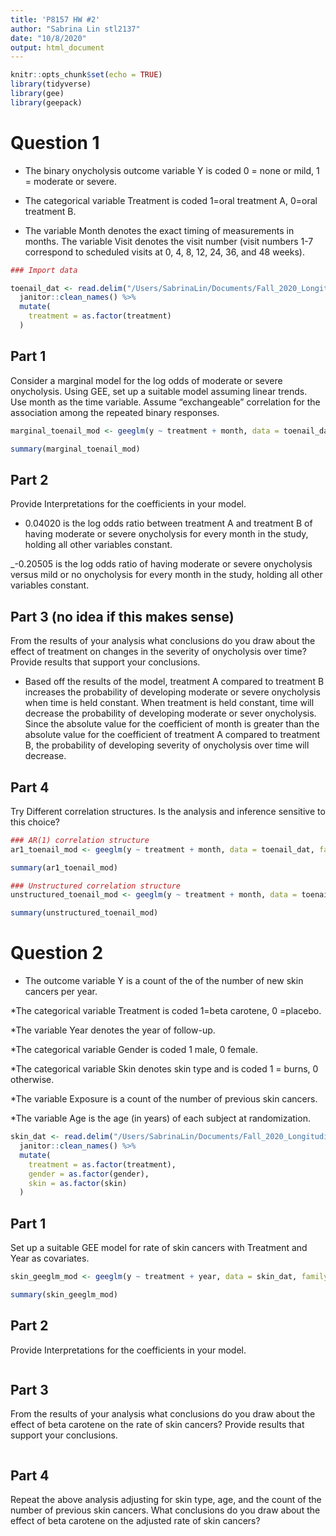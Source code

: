 ```yaml
---
title: 'P8157 HW #2'
author: "Sabrina Lin stl2137"
date: "10/8/2020"
output: html_document
---
```


```r
knitr::opts_chunk$set(echo = TRUE)
library(tidyverse)
library(gee)
library(geepack)
```

# Question 1 

* The binary onycholysis outcome variable Y is coded 0 = none or mild, 1 = moderate or severe. 

* The categorical variable Treatment is coded 1=oral treatment A, 0=oral treatment B. 

* The variable Month denotes the exact timing of measurements in months. The variable Visit denotes the visit number (visit numbers 1-7 correspond to scheduled visits at 0, 4, 8, 12, 24, 36, and 48 weeks).

```r
### Import data

toenail_dat <- read.delim("/Users/SabrinaLin/Documents/Fall_2020_Longitudinal/HW2/toenail.txt", header = TRUE, sep = "", col.names = c("ID", "Y", "Treatment", "Month", "Visit")) %>% 
  janitor::clean_names() %>% 
  mutate(
    treatment = as.factor(treatment)
  )
```

## Part 1

Consider a marginal model for the log odds of moderate or severe onycholysis. Using GEE, set up a suitable model assuming linear trends. Use month as the time variable. Assume “exchangeable” correlation for the association among the repeated binary responses.

```r
marginal_toenail_mod <- geeglm(y ~ treatment + month, data = toenail_dat, family = "binomial" (link = "logit"), id = id, corstr = "exchangeable")

summary(marginal_toenail_mod)
```

## Part 2 

Provide Interpretations for the coefficients in your model.

* 0.04020 is the log odds ratio between treatment A and treatment B of having moderate or severe onycholysis for every month in the study, holding all other variables constant. 

_-0.20505 is the log odds ratio of having moderate or severe onycholysis versus mild or no onycholysis for every month in the study, holding all other variables constant. 

## Part 3 (no idea if this makes sense)

From the results of your analysis what conclusions do you draw about the effect of treatment on changes in the severity of onycholysis over time? Provide results that support your conclusions.

* Based off the results of the model, treatment A compared to treatment B increases the probability of developing moderate or severe onycholysis when time is held constant. When treatment is held constant, time will decrease the probability of developing moderate or sever onycholysis. Since the absolute value for the coefficient of month is greater than the absolute value for the coefficient of treatment A compared to treatment B, the probability of developing severity of onycholysis over time will decrease. 

## Part 4

Try Different correlation structures. Is the analysis and inference sensitive to this choice?

```r
### AR(1) correlation structure
ar1_toenail_mod <- geeglm(y ~ treatment + month, data = toenail_dat, family = "binomial" (link = "logit"), id = id, corstr = "ar1")

summary(ar1_toenail_mod)

### Unstructured correlation structure
unstructured_toenail_mod <- geeglm(y ~ treatment + month, data = toenail_dat, family = "binomial" (link = "logit"), id = id, corstr = "unstructured")

summary(unstructured_toenail_mod)
```

# Question 2

* The outcome variable Y is a count of the of the number of new skin cancers per year. 

*The categorical variable Treatment is coded 1=beta carotene, 0 =placebo. 

*The variable Year denotes the year of follow-up. 

*The categorical variable Gender is coded 1 male, 0 female. 

*The categorical variable Skin denotes skin type and is coded 1 = burns, 0 otherwise. 

*The variable Exposure is a count of the number of previous skin cancers. 

*The variable Age is the age (in years) of each subject at randomization.

```r
skin_dat <- read.delim("/Users/SabrinaLin/Documents/Fall_2020_Longitudinal/HW2/skin.txt", header = TRUE, sep = "", col.names = c("ID", "Center", "Age", "Skin", "Gender", "Exposure", "Y", "Treatment", "Year")) %>% 
  janitor::clean_names() %>% 
  mutate(
    treatment = as.factor(treatment),
    gender = as.factor(gender),
    skin = as.factor(skin)
  )
```

## Part 1
Set up a suitable GEE model for rate of skin cancers with Treatment and Year as covariates.

```r
skin_geeglm_mod <- geeglm(y ~ treatment + year, data = skin_dat, family = "poisson", id = id, corstr = "unstructured")

summary(skin_geeglm_mod)
```

## Part 2
Provide Interpretations for the coefficients in your model.

```r

```

## Part 3
From the results of your analysis what conclusions do you draw about the effect of beta carotene on the rate of skin cancers? Provide results that support your conclusions.

```r

```

## Part 4
Repeat the above analysis adjusting for skin type, age, and the count of the number of previous skin cancers. What conclusions do you draw about the effect of beta carotene on the adjusted rate of skin cancers?

```r

```

